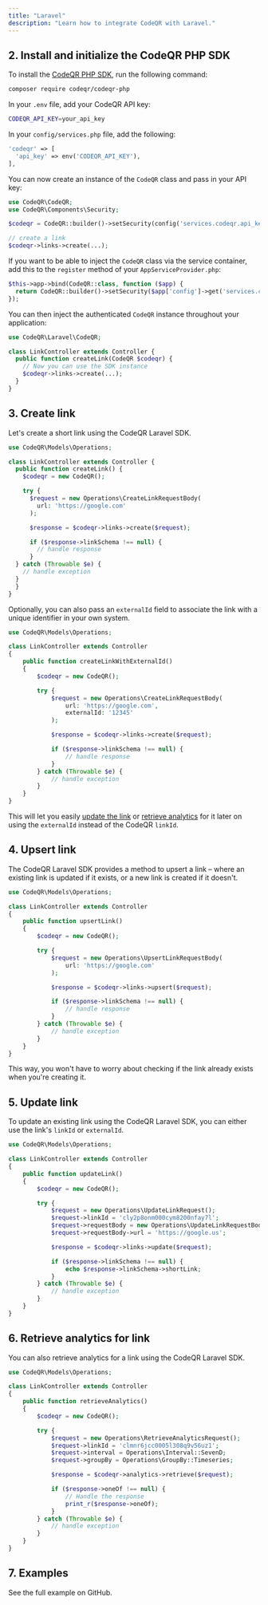 ```yaml
---
title: "Laravel"
description: "Learn how to integrate CodeQR with Laravel."
---
```



<Prerequisites />

## 2. Install and initialize the CodeQR PHP SDK

<Steps titleSize="h3">

<Step title="Install">

To install the [CodeQR PHP SDK](https://codeqr.io/sdks/php), run the following command:

```bash
composer require codeqr/codeqr-php
```

</Step>

<Step title="Configuration">

In your `.env` file, add your CodeQR API key:

```bash
CODEQR_API_KEY=your_api_key
```

In your `config/services.php` file, add the following:

```php
'codeqr' => [
  'api_key' => env('CODEQR_API_KEY'),
],
```

</Step>

<Step title="Initialize">

You can now create an instance of the `CodeQR` class and pass in your API key:

```php index.php
use CodeQR\CodeQR;
use CodeQR\Components\Security;

$codeqr = CodeQR::builder()->setSecurity(config('services.codeqr.api_key'))->build();

// create a link
$codeqr->links->create(...);
```

</Step>

<Step title="Service Container (Optional)">

If you want to be able to inject the `CodeQR` class via the service container, add this to the `register` method of your `AppServiceProvider.php`:

```php index.php
$this->app->bind(CodeQR::class, function ($app) {
  return CodeQR::builder()->setSecurity($app['config']->get('services.codeqr.api_key'))->build();
});
```

You can then inject the authenticated `CodeQR` instance throughout your application:

```php index.php
use CodeQR\Laravel\CodeQR;

class LinkController extends Controller {
  public function createLink(CodeQR $codeqr) {
    // Now you can use the SDK instance
    $codeqr->links->create(...);
  }
}
```

</Step>

</Steps>

## 3. Create link

Let's create a short link using the CodeQR Laravel SDK.

```php index.php
use CodeQR\Models\Operations;

class LinkController extends Controller {
  public function createLink() {
    $codeqr = new CodeQR();

    try {
      $request = new Operations\CreateLinkRequestBody(
        url: 'https://google.com'
      );

      $response = $codeqr->links->create($request);

      if ($response->linkSchema !== null) {
        // handle response
      }
  } catch (Throwable $e) {
    // handle exception
  }
  }
}
```

<Accordion title="Full list of available attributes for the Link model">
  <LinkArguments />
</Accordion>

Optionally, you can also pass an `externalId` field to associate the link with a unique identifier in your own system.

```php index.php
use CodeQR\Models\Operations;

class LinkController extends Controller
{
    public function createLinkWithExternalId()
    {
        $codeqr = new CodeQR();

        try {
            $request = new Operations\CreateLinkRequestBody(
                url: 'https://google.com',
                externalId: '12345'
            );

            $response = $codeqr->links->create($request);

            if ($response->linkSchema !== null) {
                // handle response
            }
        } catch (Throwable $e) {
            // handle exception
        }
    }
}
```

This will let you easily [update the link](#5-update-link) or [retrieve analytics](#6-retrieve-analytics-for-link) for it later on using the `externalId` instead of the CodeQR `linkId`.

## 4. Upsert link

The CodeQR Laravel SDK provides a method to upsert a link – where an existing link is updated if it exists, or a new link is created if it doesn't.

```php index.php
use CodeQR\Models\Operations;

class LinkController extends Controller
{
    public function upsertLink()
    {
        $codeqr = new CodeQR();

        try {
            $request = new Operations\UpsertLinkRequestBody(
                url: 'https://google.com'
            );

            $response = $codeqr->links->upsert($request);

            if ($response->linkSchema !== null) {
                // handle response
            }
        } catch (Throwable $e) {
            // handle exception
        }
    }
}
```

This way, you won't have to worry about checking if the link already exists when you're creating it.

## 5. Update link

To update an existing link using the CodeQR Laravel SDK, you can either use the link's `linkId` or `externalId`.

```php index.php
use CodeQR\Models\Operations;

class LinkController extends Controller
{
    public function updateLink()
    {
        $codeqr = new CodeQR();

        try {
            $request = new Operations\UpdateLinkRequest();
            $request->linkId = 'cly2p8onm000cym8200nfay7l';
            $request->requestBody = new Operations\UpdateLinkRequestBody();
            $request->requestBody->url = 'https://google.us';

            $response = $codeqr->links->update($request);

            if ($response->linkSchema !== null) {
                echo $response->linkSchema->shortLink;
            }
        } catch (Throwable $e) {
            // handle exception
        }
    }
}
```

## 6. Retrieve analytics for link

You can also retrieve analytics for a link using the CodeQR Laravel SDK.

```php index.php
use CodeQR\Models\Operations;

class LinkController extends Controller
{
    public function retrieveAnalytics()
    {
        $codeqr = new CodeQR();

        try {
            $request = new Operations\RetrieveAnalyticsRequest();
            $request->linkId = 'clmnr6jcc0005l308q9v56uz1';
            $request->interval = Operations\Interval::SevenD;
            $request->groupBy = Operations\GroupBy::Timeseries;

            $response = $codeqr->analytics->retrieve($request);

            if ($response->oneOf !== null) {
                // Handle the response
                print_r($response->oneOf);
            }
        } catch (Throwable $e) {
            // handle exception
        }
    }
}
```

## 7. Examples

<CardGroup cols={2}>
  <Card
    title="Laravel Example"
    icon="github"
    href="https://github.com/codeqr-io/examples/tree/main/php/laravel"
    color="#333333"
  >
    See the full example on GitHub.
  </Card>
</CardGroup>
